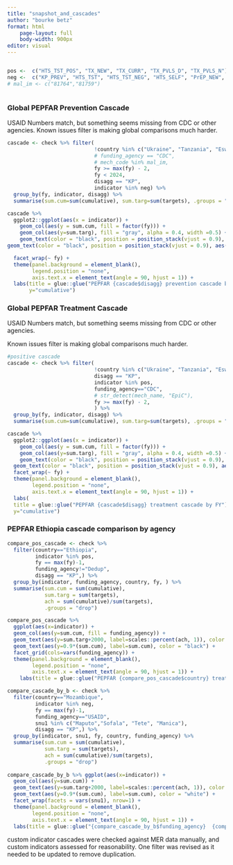 ```yaml
---
title: "snapshot_and_cascades"
author: "bourke betz"
format: html
    page-layout: full
    body-width: 900px
editor: visual
---
```


```r

```

```r
pos <-  c("HTS_TST_POS", "TX_NEW", "TX_CURR", "TX_PVLS_D", "TX_PVLS_N")
neg <-  c("KP_PREV", "HTS_TST", "HTS_TST_NEG", "HTS_SELF", "PrEP_NEW", "PrEP_CT", "PrEP_CURR")
# mal_im <- c("81764","81759")



```

### Global PEPFAR Prevention Cascade

USAID Numbers match, but something seems missing from CDC or other agencies. Known issues filter is making global comparisons much harder.

```r

cascade <- check %>% filter(
                            !country %in% c("Ukraine", "Tanzania", "Eswatini"),
                            # funding_agency == "CDC",
                            # mech_code %in% mal_im,
                            fy >= max(fy) - 2,
                            fy < 2024,
                            disagg == "KP", 
                            indicator %in% neg) %>%
  group_by(fy, indicator, disagg) %>%
  summarise(sum.cum=sum(cumulative), sum.targ=sum(targets), .groups = "drop") 

cascade %>% 
  ggplot2::ggplot(aes(x = indicator)) + 
    geom_col(aes(y = sum.cum, fill = factor(fy))) + 
    geom_col(aes(y=sum.targ), fill = "gray", alpha = 0.4, width =0.5) +
    geom_text(color = "black", position = position_stack(vjust = 0.9), aes(y=sum.cum, label = sum.cum)) + 
geom_text(color = "black", position = position_stack(vjust = 0.9), aes(y=sum.targ, label = sum.targ)) + 

  facet_wrap(~ fy) + 
  theme(panel.background = element_blank(),
        legend.position = "none",
        axis.text.x = element_text(angle = 90, hjust = 1)) +
  labs(title = glue::glue("PEPFAR {cascade$disagg} prevention cascade by FY"),
       y="cumulative")


```

### Global PEPFAR Treatment Cascade

USAID Numbers match, but something seems missing from CDC or other agencies.

Known issues filter is making global comparisons much harder.

```r
#positive cascade
cascade <- check %>% filter(
                            !country %in% c("Ukraine", "Tanzania", "Eswatini"),
                            disagg == "KP",
                            indicator %in% pos, 
                            funding_agency=="CDC",
                            # str_detect(mech_name, "EpiC"),
                            fy >= max(fy) - 2,
                            ) %>%
  group_by(fy, indicator, disagg) %>%
  summarise(sum.cum=sum(cumulative), sum.targ=sum(targets), .groups = "drop") 

cascade %>%
  ggplot2::ggplot(aes(x = indicator)) + 
    geom_col(aes(y = sum.cum, fill = factor(fy))) + 
    geom_col(aes(y=sum.targ), fill = "gray", alpha = 0.4, width =0.5) +
    geom_text(color = "black", position = position_stack(vjust = 0.9), aes(y=sum.cum, label = sum.cum)) + 
  geom_text(color = "black", position = position_stack(vjust = 0.9), aes(y=sum.targ, label = sum.targ)) + 
  facet_wrap(~ fy) + 
  theme(panel.background = element_blank(),
        legend.position = "none",
        axis.text.x = element_text(angle = 90, hjust = 1)) +
  labs(
  title = glue::glue("PEPFAR {cascade$disagg} treatment cascade by FY"),
  y="cumulative")

```

### PEPFAR Ethiopia cascade comparison by agency

```r

compare_pos_cascade <- check %>%
  filter(country=="Ethiopia",                            
         indicator %in% pos, 
         fy == max(fy)-1,
         funding_agency!="Dedup",
         disagg == "KP",) %>%
  group_by(indicator, funding_agency, country, fy, ) %>%
  summarise(sum.cum = sum(cumulative),
            sum.targ = sum(targets),
            ach = sum(cumulative)/sum(targets),
            .groups = "drop") 

compare_pos_cascade %>% 
  ggplot(aes(x=indicator)) + 
  geom_col(aes(y=sum.cum, fill = funding_agency)) +
  geom_text(aes(y=sum.targ+2000, label=scales::percent(ach, 1)), color = "red") +
  geom_text(aes(y=0.9*(sum.cum), label=sum.cum), color = "black") +
  facet_grid(cols=vars(funding_agency)) +
  theme(panel.background = element_blank(),
        legend.position = "none",
        axis.text.x = element_text(angle = 90, hjust = 1)) + 
    labs(title = glue::glue("PEPFAR {compare_pos_cascade$country} treatment cascade by funding agency, {compare_pos_cascade$fy}"), y="cumulative")
```

```r
compare_cascade_by_b <- check %>%
  filter(country=="Mozambique",                            
         indicator %in% neg, 
         fy == max(fy)-1,
         funding_agency=="USAID",
         snu1 %in% c("Maputo","Sofala", "Tete", "Manica"),
         disagg == "KP",) %>%
  group_by(indicator, snu1, fy, country, funding_agency) %>%
  summarise(sum.cum = sum(cumulative),
            sum.targ = sum(targets),
            ach = sum(cumulative)/sum(targets),
            .groups = "drop")
  
compare_cascade_by_b %>% ggplot(aes(x=indicator)) +
  geom_col(aes(y=sum.cum)) +
  geom_text(aes(y=sum.targ+2000, label=scales::percent(ach, 1)), color = "red") +
  geom_text(aes(y=0.9*(sum.cum), label=sum.cum), color = "white") +
  facet_wrap(facets = vars(snu1), nrow=1) +
  theme(panel.background = element_blank(),
        legend.position = "none",
        axis.text.x = element_text(angle = 90, hjust = 1)) +
  labs(title = glue::glue("{compare_cascade_by_b$funding_agency}  {compare_cascade_by_b$country} prevention cascade by select snus, {compare_cascade_by_b$fy}"),y="cumulative")
```

custom indicator cascades were checked against MER data manually, and custom indicators assessed for reasonability. One filter was revised as it needed to be updated to remove duplication.
